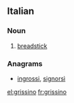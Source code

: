==Italian==

===Noun===
{{it-noun|grissin|m|o|i}}

# [[breadstick]]

===Anagrams===
* [[ingrossi#Italian|ingrossi]], [[signorsì#Italian|signorsì]]

[[el:grissino]]
[[fr:grissino]]